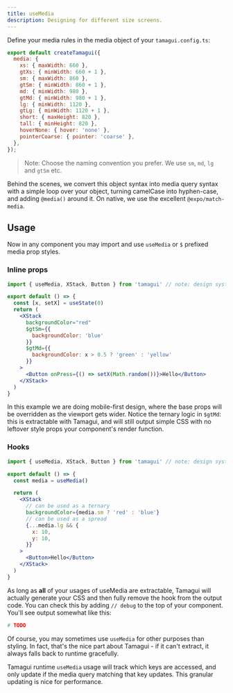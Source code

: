 ```yaml
---
title: useMedia
description: Designing for different size screens.
---
```


Define your media rules in the media object of your `tamagui.config.ts`:

```jsx line=2-6
export default createTamagui({
  media: {
    xs: { maxWidth: 660 },
    gtXs: { minWidth: 660 + 1 },
    sm: { maxWidth: 860 },
    gtSm: { minWidth: 860 + 1 },
    md: { minWidth: 980 },
    gtMd: { minWidth: 980 + 1 },
    lg: { minWidth: 1120 },
    gtLg: { minWidth: 1120 + 1 },
    short: { maxHeight: 820 },
    tall: { minHeight: 820 },
    hoverNone: { hover: 'none' },
    pointerCoarse: { pointer: 'coarse' },
  },
});
```

> Note: Choose the naming convention you prefer. We use `sm`, `md`, `lg` and `gtSm` etc.

Behind the scenes, we convert this object syntax into media query syntax with a simple loop over your object, turning camelCase into hyphen-case, and adding `@media()` around it. On native, we use the excellent `@expo/match-media`.

## Usage

Now in any component you may import and use `useMedia` or `$` prefixed media prop styles.

### Inline props

```jsx
import { useMedia, XStack, Button } from 'tamagui' // note: design system can use @tamagui/core

export default () => {
  const [x, setX] = useState(0)
  return (
    <XStack
      backgroundColor="red"
      $gtSm={{
        backgroundColor: 'blue'
      }}
      $gtMd={{
        backgroundColor: x > 0.5 ? 'green' : 'yellow'
      }}
    >
      <Button onPress={() => setX(Math.random())}>Hello</Button>
    </XStack>
  )
}
```

In this example we are doing mobile-first design, where the base props will be overridden as the viewport gets wider. Notice the ternary logic in `$gtMd`: this is extractable with Tamagui, and will still output simple CSS with no leftover style props your component's render function.

### Hooks

```jsx
import { useMedia, XStack, Button } from 'tamagui' // note: design system can use @tamagui/core

export default () => {
  const media = useMedia()

  return (
    <XStack
      // can be used as a ternary
      backgroundColor={media.sm ? 'red' : 'blue'}
      // can be used as a spread
      {...media.lg && {
        x: 10,
        y: 10,
      }}
    >
      <Button>Hello</Button>
    </XStack>
  )
}
```

As long as **all** of your usages of useMedia are extractable, Tamagui will actually generate your CSS and then fully remove the hook from the output code. You can check this by adding `// debug` to the top of your component. You'll see output somewhat like this:

```bash
# TODO
```

Of course, you may sometimes use `useMedia` for other purposes than styling. In fact, that's the nice part about Tamagui - if it can't extract, it always falls back to runtime gracefully.

Tamagui runtime `useMedia` usage will track which keys are accessed, and only update if the media query matching that key updates. This granular updating is nice for performance.
